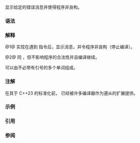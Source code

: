 {{title|诊断指令}}
{{cpp/preprocessor/navbar}}

显示给定的错误消息并使得程序非良构{{rev inl|since=c++23|，或显示给定的警告消息而不影响程序的合法性}}。

===语法===
{{sdsc begin}}
{{sdsc|num=1|{{ttb|#error}} {{spar|诊断消息}}}}
{{sdsc|num=2|notes={{mark since c++23}}|{{ttb|#warning}} {{spar|诊断消息}}}}
{{sdsc end}}

===解释===
@1@ 实现在遇到 {{c|#error}} 指令后，显示消息{{spar|诊断消息}}，并令程序非良构（停止编译）。

@2@ 同 {{v|1}}，但不影响程序的合法性并且编译继续。

{{spar sep|诊断消息}}可以由不必带有引号的多个单词组成。

===注解===
在其于 C++23 的标准化前，{{c|#warning}} 已经被许多编译器作为遵从的扩展提供。

===示例===
{{example
|code=
#if __STDC_HOSTED__ != 1
#   error "不是宿主式实现"
#endif

#if __cplusplus &gt;= 202302L
#   warning "将 #warning 作为标准特性使用"
#endif

#include &lt;iostream&gt;

int main()
{
    std::cout &lt;&lt; "所用实现为宿主式\n";
}
|p=true
|output=
所用实现为宿主式
}}

===引用===
{{ref std c++23}}
{{ref std|section=15.8|title=Error directive|id=cpp.error}}
{{ref std end}}
{{ref std c++20}}
{{ref std|section=15.8|title=Error directive|id=cpp.error}}
{{ref std end}}
{{ref std c++17}}
{{ref std|section=19.5|title=Error directive|id=cpp.error}}
{{ref std end}}
{{ref std c++14}}
{{ref std|section=16.5|title=Error directive|id=cpp.error}}
{{ref std end}}
{{ref std c++11}}
{{ref std|section=16.5|title=Error directive|id=cpp.error}}
{{ref std end}}
{{ref std c++03}}
{{ref std|section=16.5|title=Error directive|id=cpp.error}}
{{ref std end}}
{{ref std c++98}}
{{ref std|section=16.5|title=Error directive|id=cpp.error}}
{{ref std end}}

===参阅===
{{dsc begin}}
{{dsc see c|c/preprocessor/error |诊断指令|nomono=true}}
{{dsc end}}

{{langlinks|ar|cs|de|en|es|fr|it|ja|pl|pt|ru}}